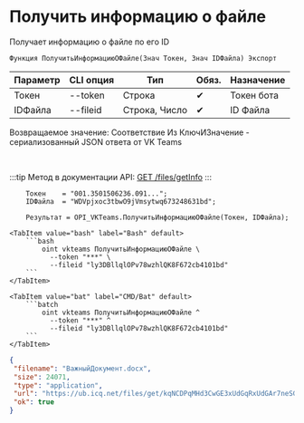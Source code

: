 ﻿---
sidebar_position: 3
---


# Получить информацию о файле
 Получает информацию о файле по его ID



`Функция ПолучитьИнформациюОФайле(Знач Токен, Знач IDФайла) Экспорт`

  | Параметр | CLI опция | Тип | Обяз. | Назначение |
  |-|-|-|-|-|
  | Токен | --token | Строка | &#x2714; | Токен бота |
  | IDФайла | --fileid | Строка, Число | &#x2714; | ID Файла |

  
  Возвращаемое значение:   Соответствие Из КлючИЗначение - сериализованный JSON ответа от VK Teams

<br/>

:::tip
Метод в документации API: [GET /files/getInfo](https://teams.vk.com/botapi/#/files/get_files_getInfo)
:::
<br/>


```bsl title="Пример использования для 1С:Предприятие/OneScript"
    Токен    = "001.3501506236.091...";
    IDФайла  = "WDVpjxoc3tbwO9jVmsytwq673248631bd";

    Результат = OPI_VKTeams.ПолучитьИнформациюОФайле(Токен, IDФайла);
```
    

 <Tabs>
  
    <TabItem value="bash" label="Bash" default>
        ```bash
            oint vkteams ПолучитьИнформациюОФайле \
              --token "***" \
              --fileid "ly3DBllqlOPv78wzhlQK8F672cb4101bd"
        ```
    </TabItem>
  
    <TabItem value="bat" label="CMD/Bat" default>
        ```batch
            oint vkteams ПолучитьИнформациюОФайле ^
              --token "***" ^
              --fileid "ly3DBllqlOPv78wzhlQK8F672cb4101bd"
        ```
    </TabItem>
</Tabs>


```json title="Результат"
{
 "filename": "ВажныйДокумент.docx",
 "size": 24071,
 "type": "application",
 "url": "https://ub.icq.net/files/get/kqNCDPqMHd3CwGE3xUdGqRxUdGAr7neSGTqd7Gz03QfixOKjJSz9E4A1rHmhl1GdDMg1RXw8oI4Vn3hGWWwbmIbw7gWiSlulz1Z7j2Ai3ZMBIScnRvTGrBuAH1izuc5IoKL5FSZdeu6SL29x7Sxae0oGgfxUdG/%D0%92%D0%B0%D0%B6%D0%BD%D1%8B%D0%B9%D0%94%D0%BE%D0%BA%D1%83%D0%BC%D0%B5%D0%BD%D1%82.docx",
 "ok": true
}
```
